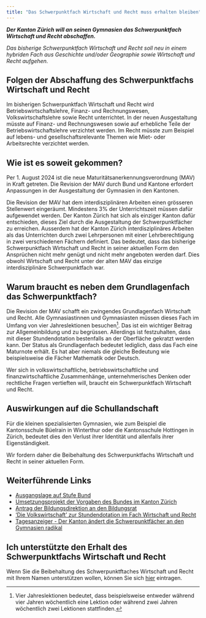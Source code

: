 ```yaml
---
title: "Das Schwerpunktfach Wirtschaft und Recht muss erhalten bleiben"
---
```


***Der Kanton Zürich will an seinen Gymnasien das Schwerpunktfach
Wirtschaft und Recht abschaffen.***

*Das bisherige Schwerpunktfach Wirtschaft und Recht soll neu in einem
hybriden Fach aus Geschichte und/oder Geographie sowie Wirtschaft und
Recht aufgehen.*

## Folgen der Abschaffung des Schwerpunktfachs Wirtschaft und Recht

Im bisherigen Schwerpunktfach Wirtschaft und Recht wird
Betriebswirtschaftslehre, Finanz- und Rechnungswesen,
Volkswirtschaftslehre sowie Recht unterrichtet. In der neuen
Ausgestaltung müsste auf Finanz- und Rechnungswesen sowie auf erhebliche
Teile der Betriebswirtschaftslehre verzichtet werden. 
Im Recht müsste zum Beispiel auf lebens- und gesellschaftsrelevante
Themen wie Miet- oder Arbeitsrechte verzichtet werden.

## Wie ist es soweit gekommen?

Per 1. August 2024 ist die neue Maturitätsanerkennungsverordnung (MAV)
in Kraft getreten. Die Revision der MAV durch Bund und Kantone erfordert
Anpassungen in der Ausgestaltung der Gymnasien in den Kantonen.

Die Revision der MAV hat dem interdisziplinären Arbeiten einen grösseren
Stellenwert eingeräumt. Mindestens 3% der Unterrichtszeit müssen dafür
aufgewendet werden. Der Kanton Zürich hat sich als einziger Kanton dafür
entschieden, dieses Ziel durch die Ausgestaltung der Schwerpunktfächer
zu erreichen. Ausserdem hat der Kanton Zürich interdisziplinäres
Arbeiten als das Unterrichten durch zwei Lehrpersonen mit einer
Lehrberechtigung in zwei verschiedenen Fächern definiert. Das bedeutet,
dass das bisherige Schwerpunktfach Wirtschaft und Recht in seiner
aktuellen Form den Ansprüchen nicht mehr genügt und nicht mehr angeboten
werden darf. Dies obwohl 
Wirtschaft und Recht unter der alten MAV das einzige interdisziplinäre
Schwerpunktfach war.

## Warum braucht es neben dem Grundlagenfach das Schwerpunktfach?

Die Revision der MAV schafft ein zwingendes Grundlagenfach Wirtschaft
und Recht. Alle Gymnasiastinnen und Gymnasiasten müssen dieses Fach im
Umfang von vier Jahreslektionen besuchen[^1]. Das ist ein wichtiger Beitrag
zur Allgemeinbildung und zu begrüssen. Allerdings ist festzuhalten, dass
mit dieser Stundendotation bestenfalls an der Oberfläche gekratzt
werden kann. Der Status als Grundlagenfach bedeutet lediglich, dass das
Fach eine Maturnote erhält. Es hat aber niemals die gleiche Bedeutung
wie beispielsweise die Fächer Mathematik oder Deutsch.

Wer sich in volkswirtschaftliche, betriebswirtschaftliche und 
finanzwirtschaftliche Zusammenhänge, unternehmerisches Denken oder
rechtliche Fragen vertieften will, braucht ein Schwerpunktfach Wirtschaft und
Recht.

## Auswirkungen auf die Schullandschaft

Für die kleinen spezialisierten Gymnasien, wie zum Beispiel die Kantonsschule Büelrain in
Winterthur oder die Kantonsschule Hottingen in Zürich, bedeutet dies den
Verlust ihrer Identität und allenfalls ihrer Eigenständigkeit. 

Wir fordern daher die Beibehaltung des Schwerpunktfachs Wirtschaft und Recht in seiner
aktuellen Form.

## Weiterführende Links

* [Ausgangslage auf Stufe Bund](https://www.edk.ch/de/die-edk/news/20240731)
* [Umsetzungsprojekt der Vorgaben des Bundes im Kanton Zürich](https://www.zh.ch/de/bildung/schulen/maturitaetsschule/projekte-maturitaetsschulen/gemeinsam-die-zukunft-der-gymnasien-gestalten.html)
* [Antrag der Bildungsdirektion an den Bildungsrat](https://www.zh.ch/de/bildungsdirektion/generalsekretariat-der-bildungsdirektion/bildungsrat/suche-bildungsratsbeschluesse/2024-brb-05.html)
* [‘Die Volkswirtschaft’ zur Stundendotation im Fach Wirtschaft und Recht](https://dievolkswirtschaft.ch/de/2025/06/wirtschaft-und-recht-als-maturitaetsfach-fuer-alle/)
* [Tagesanzeiger - Der Kanton ändert die Schwerpunktfächer an den Gymnasien radikal](https://www.tagesanzeiger.ch/gymnasium-zuerich-das-sind-die-zwoelf-neuen-schwerpunktfaecher-412150645711?utm_source=chatgpt.com)

## Ich unterstützte den Erhalt des Schwerpunktfachs Wirtschaft und Recht

Wenn Sie die Beibehaltung des Schwerpunktftaches Wirtschaft und Recht
mit Ihrem Namen unterstützen wollen, können Sie sich 
<a href="https://forms.gle/Qii7X7os3id8N1qK8" target="_blank">hier</a>
eintragen.

[^1]: Vier Jahreslektionen bedeutet, dass beispielsweise entweder
    während vier Jahren wöchentlich eine Lektion oder während
    zwei Jahren wöchentlich zwei Lektionen stattfinden.
